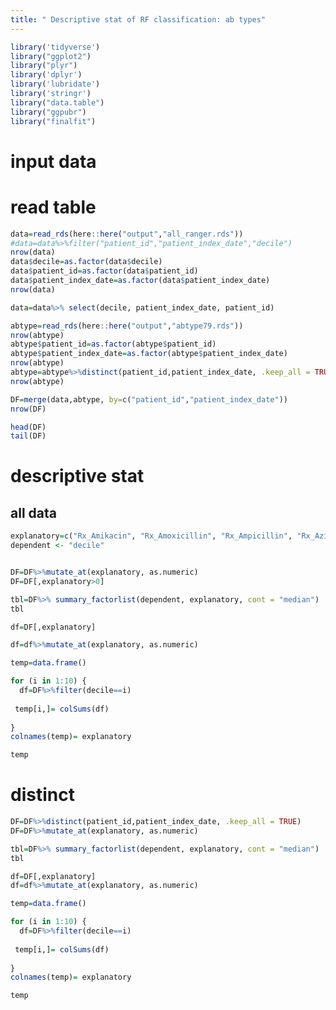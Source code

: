 ```yaml
---
title: " Descriptive stat of RF classification: ab types"
---
```


```r
library('tidyverse')
library("ggplot2")
library("plyr")
library('dplyr')
library('lubridate')
library('stringr')
library("data.table")
library("ggpubr")
library("finalfit")
```




# input data

# read table
```r
data=read_rds(here::here("output","all_ranger.rds"))
#data=data%>%filter("patient_id","patient_index_date","decile")
nrow(data)
data$decile=as.factor(data$decile)
data$patient_id=as.factor(data$patient_id)
data$patient_index_date=as.factor(data$patient_index_date)
nrow(data)

data=data%>% select(decile, patient_index_date, patient_id)

abtype=read_rds(here::here("output","abtype79.rds"))
nrow(abtype)
abtype$patient_id=as.factor(abtype$patient_id)
abtype$patient_index_date=as.factor(abtype$patient_index_date)
nrow(abtype)
abtype=abtype%>%distinct(patient_id,patient_index_date, .keep_all = TRUE)
nrow(abtype)

DF=merge(data,abtype, by=c("patient_id","patient_index_date"))
nrow(DF)

head(DF)
tail(DF)
```



# descriptive stat
## all data
```r

explanatory=c("Rx_Amikacin", "Rx_Amoxicillin", "Rx_Ampicillin", "Rx_Azithromycin", "Rx_Aztreonam", "Rx_Benzylpenicillin", "Rx_Cefaclor", "Rx_Cefadroxil", "Rx_Cefalexin", "Rx_Cefamandole", "Rx_Cefazolin", "Rx_Cefepime", "Rx_Cefixime", "Rx_Cefotaxime", "Rx_Cefoxitin", "Rx_Cefpirome", "Rx_Cefpodoxime", "Rx_Cefprozil", "Rx_Cefradine", "Rx_Ceftazidime", "Rx_Ceftriaxone", "Rx_Cefuroxime", "Rx_Chloramphenicol", "Rx_Cilastatin", "Rx_Ciprofloxacin", "Rx_Clarithromycin", "Rx_Clindamycin", "Rx_Co_amoxiclav", "Rx_Co_fluampicil", "Rx_Colistimethate", "Rx_Dalbavancin", "Rx_Dalfopristin", "Rx_Daptomycin", "Rx_Demeclocycline", "Rx_Doripenem", "Rx_Doxycycline", "Rx_Ertapenem", "Rx_Erythromycin", "Rx_Fidaxomicin", "Rx_Flucloxacillin", "Rx_Fosfomycin", "Rx_Fusidate", "Rx_Gentamicin", "Rx_Levofloxacin", "Rx_Linezolid", "Rx_Lymecycline", "Rx_Meropenem", "Rx_Methenamine", "Rx_Metronidazole", "Rx_Minocycline", "Rx_Moxifloxacin", "Rx_Nalidixic_acid", "Rx_Neomycin", "Rx_Netilmicin", "Rx_Nitazoxanid", "Rx_Nitrofurantoin", "Rx_Norfloxacin", "Rx_Ofloxacin", "Rx_Oxytetracycline", "Rx_Phenoxymethylpenicillin", "Rx_Piperacillin", "Rx_Pivmecillinam", "Rx_Pristinamycin", "Rx_Rifaximin", "Rx_Sulfadiazine", "Rx_Sulfamethoxazole", "Rx_Sulfapyridine", "Rx_Taurolidin", "Rx_Tedizolid", "Rx_Teicoplanin", "Rx_Telithromycin", "Rx_Temocillin", "Rx_Tetracycline", "Rx_Ticarcillin", "Rx_Tigecycline", "Rx_Tinidazole", "Rx_Tobramycin", "Rx_Trimethoprim", "Rx_Vancomycin")
dependent <- "decile"


DF=DF%>%mutate_at(explanatory, as.numeric)
DF=DF[,explanatory>0]

tbl=DF%>% summary_factorlist(dependent, explanatory, cont = "median")
tbl

```

```r
df=DF[,explanatory]

df=df%>%mutate_at(explanatory, as.numeric)

temp=data.frame()

for (i in 1:10) {
  df=DF%>%filter(decile==i)
  
 temp[i,]= colSums(df)
  
}
colnames(temp)= explanatory

temp
```


# distinct
```r
DF=DF%>%distinct(patient_id,patient_index_date, .keep_all = TRUE)
DF=DF%>%mutate_at(explanatory, as.numeric)

tbl=DF%>% summary_factorlist(dependent, explanatory, cont = "median")
tbl
```

```r
df=DF[,explanatory]
df=df%>%mutate_at(explanatory, as.numeric)

temp=data.frame()

for (i in 1:10) {
  df=DF%>%filter(decile==i)
  
 temp[i,]= colSums(df)
  
}
colnames(temp)= explanatory

temp
```